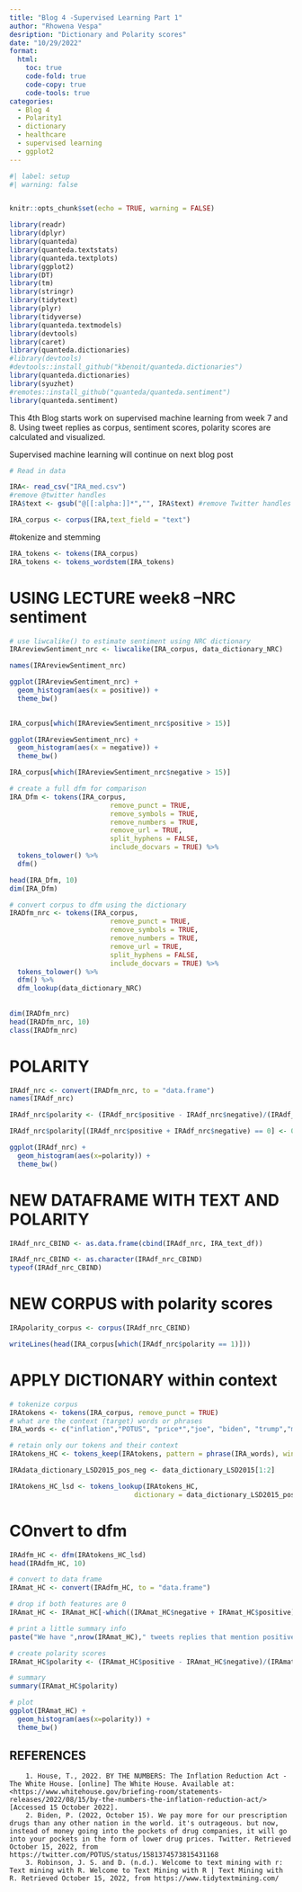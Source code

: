 ```yaml
---
title: "Blog 4 -Supervised Learning Part 1"
author: "Rhowena Vespa"
desription: "Dictionary and Polarity scores"
date: "10/29/2022"
format:
  html:
    toc: true
    code-fold: true
    code-copy: true
    code-tools: true
categories:
  - Blog 4
  - Polarity1
  - dictionary
  - healthcare
  - supervised learning
  - ggplot2
---
```


```r
#| label: setup
#| warning: false


knitr::opts_chunk$set(echo = TRUE, warning = FALSE)
```



```r
library(readr)
library(dplyr)
library(quanteda)
library(quanteda.textstats)
library(quanteda.textplots)
library(ggplot2)
library(DT)
library(tm)
library(stringr)
library(tidytext)
library(plyr)
library(tidyverse)
library(quanteda.textmodels)
library(devtools)
library(caret)
library(quanteda.dictionaries)
#library(devtools)
#devtools::install_github("kbenoit/quanteda.dictionaries")
library(quanteda.dictionaries)
library(syuzhet) 
#remotes::install_github("quanteda/quanteda.sentiment")
library(quanteda.sentiment)
```


This 4th Blog starts work on supervised machine learning from week 7 and 8. Using tweet replies as corpus,
sentiment scores, polarity scores are calculated and visualized.

Supervised machine learning will continue on next blog post


```r
# Read in data

IRA<- read_csv("IRA_med.csv")
#remove @twitter handles
IRA$text <- gsub("@[[:alpha:]]*","", IRA$text) #remove Twitter handles
```

```r
IRA_corpus <- corpus(IRA,text_field = "text")   
```

#tokenize and stemming
```r
IRA_tokens <- tokens(IRA_corpus)
IRA_tokens <- tokens_wordstem(IRA_tokens)
```


# USING LECTURE week8 --NRC sentiment


```r
# use liwcalike() to estimate sentiment using NRC dictionary
IRAreviewSentiment_nrc <- liwcalike(IRA_corpus, data_dictionary_NRC)

names(IRAreviewSentiment_nrc)
```
```r

ggplot(IRAreviewSentiment_nrc) +
  geom_histogram(aes(x = positive)) +
  theme_bw()
                     
```
```r
IRA_corpus[which(IRAreviewSentiment_nrc$positive > 15)]
```

```r
ggplot(IRAreviewSentiment_nrc) +
  geom_histogram(aes(x = negative)) +
  theme_bw()
```

```r
IRA_corpus[which(IRAreviewSentiment_nrc$negative > 15)]
```

```r
# create a full dfm for comparison
IRA_Dfm <- tokens(IRA_corpus,
                         remove_punct = TRUE,
                         remove_symbols = TRUE,
                         remove_numbers = TRUE,
                         remove_url = TRUE,
                         split_hyphens = FALSE,
                         include_docvars = TRUE) %>%
  tokens_tolower() %>%
  dfm()

head(IRA_Dfm, 10)
dim(IRA_Dfm)

# convert corpus to dfm using the dictionary
IRADfm_nrc <- tokens(IRA_corpus,
                         remove_punct = TRUE,
                         remove_symbols = TRUE,
                         remove_numbers = TRUE,
                         remove_url = TRUE,
                         split_hyphens = FALSE,
                         include_docvars = TRUE) %>%
  tokens_tolower() %>%
  dfm() %>%
  dfm_lookup(data_dictionary_NRC)
  
  
dim(IRADfm_nrc)
head(IRADfm_nrc, 10)
class(IRADfm_nrc)
```

# POLARITY
```r
IRAdf_nrc <- convert(IRADfm_nrc, to = "data.frame")
names(IRAdf_nrc)

IRAdf_nrc$polarity <- (IRAdf_nrc$positive - IRAdf_nrc$negative)/(IRAdf_nrc$positive + IRAdf_nrc$negative)

IRAdf_nrc$polarity[(IRAdf_nrc$positive + IRAdf_nrc$negative) == 0] <- 0

ggplot(IRAdf_nrc) +
  geom_histogram(aes(x=polarity)) +
  theme_bw()
```

# NEW DATAFRAME WITH TEXT AND POLARITY

```r
IRAdf_nrc_CBIND <- as.data.frame(cbind(IRAdf_nrc, IRA_text_df))
```
```r
IRAdf_nrc_CBIND <- as.character(IRAdf_nrc_CBIND)
typeof(IRAdf_nrc_CBIND)
```

# NEW CORPUS with polarity scores

```r
IRApolarity_corpus <- corpus(IRAdf_nrc_CBIND)

```


```r
writeLines(head(IRA_corpus[which(IRAdf_nrc$polarity == 1)]))
```


# APPLY DICTIONARY within context

```r
# tokenize corpus
IRAtokens <- tokens(IRA_corpus, remove_punct = TRUE)
# what are the context (target) words or phrases
IRA_words <- c("inflation","POTUS", "price*","joe", "biden", "trump","medicare","drug","cost","america*","won","lost")
```
```r
# retain only our tokens and their context
IRAtokens_HC <- tokens_keep(IRAtokens, pattern = phrase(IRA_words), window = 40)

```

```r
IRAdata_dictionary_LSD2015_pos_neg <- data_dictionary_LSD2015[1:2]

IRAtokens_HC_lsd <- tokens_lookup(IRAtokens_HC,
                               dictionary = data_dictionary_LSD2015_pos_neg)
```

# COnvert to dfm

```r
IRAdfm_HC <- dfm(IRAtokens_HC_lsd)
head(IRAdfm_HC, 10)
```



```r
# convert to data frame
IRAmat_HC <- convert(IRAdfm_HC, to = "data.frame")
```
```r
# drop if both features are 0
IRAmat_HC <- IRAmat_HC[-which((IRAmat_HC$negative + IRAmat_HC$positive)==0),]
```
```r
# print a little summary info
paste("We have ",nrow(IRAmat_HC)," tweets replies that mention positive or negative words in the context of Inflation terms.", sep="")
```
```r
# create polarity scores
IRAmat_HC$polarity <- (IRAmat_HC$positive - IRAmat_HC$negative)/(IRAmat_HC$positive + IRAmat_HC$negative)

# summary
summary(IRAmat_HC$polarity)

# plot
ggplot(IRAmat_HC) + 
  geom_histogram(aes(x=polarity)) + 
  theme_bw()

```



## REFERENCES

        1. House, T., 2022. BY THE NUMBERS: The Inflation Reduction Act - The White House. [online] The White House. Available at: <https://www.whitehouse.gov/briefing-room/statements-releases/2022/08/15/by-the-numbers-the-inflation-reduction-act/> [Accessed 15 October 2022].
        2. Biden, P. (2022, October 15). We pay more for our prescription drugs than any other nation in the world. it's outrageous. but now, instead of money going into the pockets of drug companies, it will go into your pockets in the form of lower drug prices. Twitter. Retrieved October 15, 2022, from https://twitter.com/POTUS/status/1581374573815431168 
        3. Robinson, J. S. and D. (n.d.). Welcome to text mining with r: Text mining with R. Welcome to Text Mining with R | Text Mining with R. Retrieved October 15, 2022, from https://www.tidytextmining.com/ 





